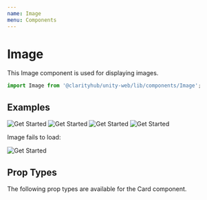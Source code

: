 ```yaml
---
name: Image
menu: Components
---
```



# Image

This Image component is used for displaying images.

```js
import Image from '@clarityhub/unity-web/lib/components/Image';
```

## Examples

<Playground>
    <Image style={{ width: '20rem' }} src="/public/get-started.png" alt="Get Started" />
    <Image style={{ width: '20rem' }} withSpacing src="/public/get-started.png" alt="Get Started" />
    <Image style={{ width: '20rem' }} center src="/public/get-started.png" alt="Get Started" />
    <Image style={{ width: '20rem' }} center withSpacing src="/public/get-started.png" alt="Get Started" />
</Playground>


Image fails to load:

<Playground>
    <Image
        src="/public/invalid-url.png"
        fallbackUrl="/public/get-started.png"
        alt="Get Started"
    />
</Playground>

## Prop Types

The following prop types are available for the Card component.

<PropsTable of={ImagePropTypes} />